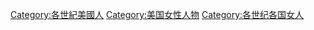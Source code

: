 
[[Category:各世紀美國人|Category:各世紀美國人]]
[[Category:美国女性人物|Category:美国女性人物]]
[[Category:各世纪各国女人|Category:各世纪各国女人]]